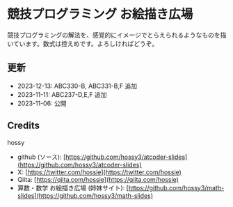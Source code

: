 
<Meta title="はじめに" />

# 競技プログラミング お絵描き広場

競技プログラミングの解法を、感覚的にイメージでとらえられるようなものを描いています。数式は控えめです。よろしければどうぞ。

## 更新

- 2023-12-13: ABC330-B, ABC331-B,F 追加
- 2023-11-11: ABC237-D,E,F 追加
- 2023-11-06: 公開

## Credits

hossy

- github (ソース): [https://github.com/hossy3/atcoder-slides](https://github.com/hossy3/atcoder-slides)
- X: [https://twitter.com/hossie](https://twitter.com/hossie)
- Qiita: [https://qiita.com/hossie](https://qiita.com/hossie)
- 算数・数学 お絵描き広場 (姉妹サイト): [https://github.com/hossy3/math-slides](https://github.com/hossy3/math-slides)
